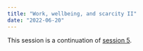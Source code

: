 ```yaml
---
title: "Work, wellbeing, and scarcity II"
date: "2022-06-20"
---
```


This session is a continuation of [session 5](/content/05-content.qmd).
